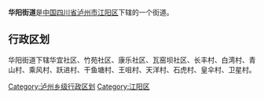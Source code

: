 {{中国乡级行政区
|行政区全称 = 华阳街道
|景观照片文件名 = 
|景观照片描述 = 
|汉语拼音 =
|其他语言 = 
|其他语言名称 = 
|位置图文件名 = 
|位置图描述 = 
|自定义图片=
|上级行政区 = [[四川省|四川省]][[泸州市|泸州市]][[江阳区|江阳区]]
|行政区类别 = 街道
|行政区划代码 = 
|行政区划 = 
|村委会 = 
|居委会 = 
|建置时间 = 
|领导职位 = 
|领导名称 = 
|政府驻地 = 
|毗邻 = 
|地理坐标 = 
|总面积 = 
|总人口 = 
|户籍人口 = 
|户籍人口年份 = 
|常住人口 = 
|常住人口年份 = 
|人口密度 = 
|GDP = 
|邮政编码 = 
|电话区号 = 
|官方网站 = 
|网站名称 = 
}}
'''华阳街道'''是[[中华人民共和国|中国]][[四川省|四川省]][[泸州市|泸州市]][[江阳区|江阳区]]下辖的一个街道。

== 行政区划 ==

华阳街道下辖华宜社区、竹苑社区、康乐社区、瓦窑坝社区、长丰村、白湾村、青山村、乘风村、跃进村、干鱼塘村、王咀村、天洋村、石虎村、皇伞村、卫星村。

{{四川小作品}}
{{江阳区行政区划}}

[[Category:泸州乡级行政区划|Category:泸州乡级行政区划]]
[[Category:江阳区|Category:江阳区]]
